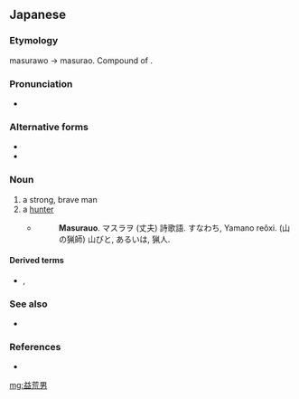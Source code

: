 ==Japanese==
{{ja-kanjitab|益|荒|男}}

===Etymology===
masurawo → masurao. Compound of {{compound|益荒|tr1=masura|t1=manliness|男|tr2=o|t2=man|lang=ja}}.

===Pronunciation===
* {{IPA|/masurao/|lang=ja}}

===Alternative forms===
* {{l|ja|丈夫}}
* {{l|ja|大夫}}

===Noun===
{{ja-noun|ますらお|hhira=ますらを}}

# a strong, brave man
# a [[hunter]]
#* {{RQ:Nippo Jisho|387}}
#*: '''Masurauo'''. マスラヲ (丈夫) 詩歌語. すなわち, Yamano reôxi. (山の猟師) 山びと, あるいは, 猟人.

====Derived terms====
* {{ja-r|益荒男振り|ますらおぶり}}, {{ja-r|丈夫風|ますらおぶり}}

===See also===
* {{ja-r|手弱女|たおやめ}}

===References===
* {{R:Nippo Jisho}}

[[mg:益荒男]]